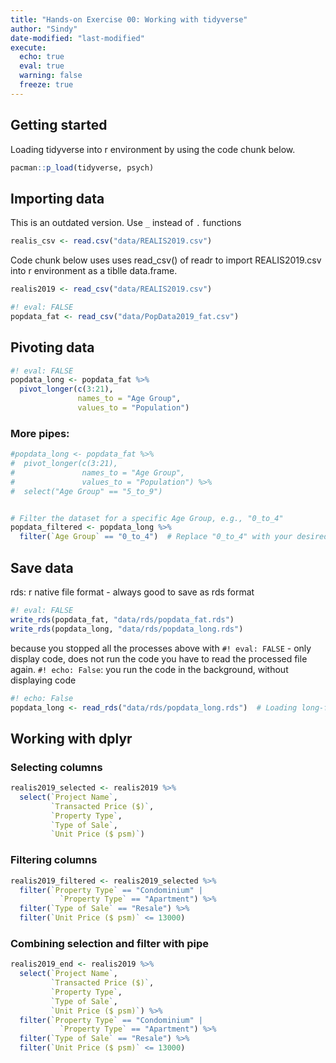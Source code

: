 ```yaml
---
title: "Hands-on Exercise 00: Working with tidyverse"
author: "Sindy"
date-modified: "last-modified"
execute:
  echo: true
  eval: true
  warning: false
  freeze: true
---
```


## Getting started

Loading tidyverse into r environment by using the code chunk below.

```r
pacman::p_load(tidyverse, psych)
```


## Importing data

This is an outdated version. Use `_` instead of `.` functions
```r
realis_csv <- read.csv("data/REALIS2019.csv")
```

Code chunk below uses uses read_csv() of readr to import REALIS2019.csv into r environment as a tiblle data.frame.
```r
realis2019 <- read_csv("data/REALIS2019.csv")
```

```r
#! eval: FALSE
popdata_fat <- read_csv("data/PopData2019_fat.csv")
```

## Pivoting data

```r
#! eval: FALSE
popdata_long <- popdata_fat %>%
  pivot_longer(c(3:21),
               names_to = "Age Group",
               values_to = "Population")
```


### More pipes:

```r
#popdata_long <- popdata_fat %>%
#  pivot_longer(c(3:21),
#               names_to = "Age Group",
#               values_to = "Population") %>%
#  select("Age Group" == "5_to_9")


# Filter the dataset for a specific Age Group, e.g., "0_to_4"
popdata_filtered <- popdata_long %>%
  filter(`Age Group` == "0_to_4")  # Replace "0_to_4" with your desired age group
```


## Save data
rds: r native file format - always good to save as rds format

```r
#! eval: FALSE
write_rds(popdata_fat, "data/rds/popdata_fat.rds")
write_rds(popdata_long, "data/rds/popdata_long.rds")
```


because you stopped all the processes above with `#! eval: FALSE` - only display code, does not run the code
you have to read the processed file again.
`#! echo: False`: you run the code in the background, without displaying code

```r
#! echo: False
popdata_long <- read_rds("data/rds/popdata_long.rds")  # Loading long-format population data
```


## Working with dplyr

### Selecting columns

```r
realis2019_selected <- realis2019 %>%
  select(`Project Name`,
         `Transacted Price ($)`,
         `Property Type`,
         `Type of Sale`,
         `Unit Price ($ psm)`)
```


### Filtering columns

```r
realis2019_filtered <- realis2019_selected %>%
  filter(`Property Type` == "Condominium" |
           `Property Type` == "Apartment") %>%
  filter(`Type of Sale` == "Resale") %>%
  filter(`Unit Price ($ psm)` <= 13000)
```


### Combining selection and filter with pipe

```r
realis2019_end <- realis2019 %>%
  select(`Project Name`,
         `Transacted Price ($)`,
         `Property Type`,
         `Type of Sale`,
         `Unit Price ($ psm)`) %>%
  filter(`Property Type` == "Condominium" |
           `Property Type` == "Apartment") %>%
  filter(`Type of Sale` == "Resale") %>%
  filter(`Unit Price ($ psm)` <= 13000)
```
